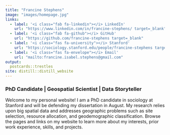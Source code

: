 ```yaml
---
title: "Francine Stephens"
image: "images/homepage.jpg"
links:
  - label: '<i class="fab fa-linkedin"></i> LinkedIn'
    url: "https://www.linkedin.com/in/francine-stephens/ target=_blank"
  - label: '<i class="fab fa-github"></i> GitHub'
    url: "https://github.com/francine-stephens target=_blank"
  - label: '<i class="fas fa-university"></i> Stanford'
    url: "https://sociology.stanford.edu/people/francine-stephens target=_blank"    
  - label: '<i class="fas fa-envelope"></i> Email'
    url: "mailto:francine.isabel.stephens@gmail.com"
output:
  postcards::trestles
site: distill::distill_website
---
```

<!-- Google tag (gtag.js) -->
<script async src="https://www.googletagmanager.com/gtag/js?id=G-Z5FMF0LVZS"></script>
<script>
  window.dataLayer = window.dataLayer || [];
  function gtag(){dataLayer.push(arguments);}
  gtag('js', new Date());

  gtag('config', 'G-Z5FMF0LVZS');
</script>

### PhD Candidate | Geospatial Scientist | Data Storyteller

Welcome to my personal website! I am a PhD candidate in sociology at Stanford and will be defending my dissertation in August. My research relies upon big spatial data and addresses geographic problems such as site selection, resource allocation, and geodemographic classification. Browse the pages and links on my website to learn more about my interests, prior work experience, skills, and projects. 
